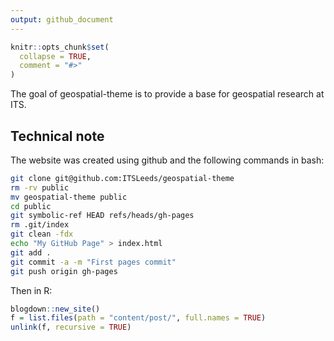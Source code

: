 ```yaml
---
output: github_document
---
```


<!-- README.md is generated from README.Rmd. Please edit that file -->

```r
knitr::opts_chunk$set(
  collapse = TRUE,
  comment = "#>"
)
```

The goal of geospatial-theme is to provide a base for geospatial research at ITS.

## Technical note

The website was created using github and the following commands in bash:

```bash
git clone git@github.com:ITSLeeds/geospatial-theme
rm -rv public
mv geospatial-theme public 
cd public
git symbolic-ref HEAD refs/heads/gh-pages
rm .git/index
git clean -fdx
echo "My GitHub Page" > index.html
git add .
git commit -a -m "First pages commit"
git push origin gh-pages
```

Then in R:

```r
blogdown::new_site()
f = list.files(path = "content/post/", full.names = TRUE)
unlink(f, recursive = TRUE)
```

